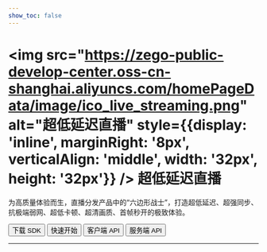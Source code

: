 ```yaml
---
show_toc: false
---
```


# <img src="https://zego-public-develop-center.oss-cn-shanghai.aliyuncs.com/homePageData/image/ico_live_streaming.png" alt="超低延迟直播" style={{display: 'inline', marginRight: '8px', verticalAlign: 'middle', width: '32px', height: '32px'}} /> 超低延迟直播

为高质量体验而生，直播分发产品中的“六边形战士”，打造超低延迟、超强同步、抗极端弱网、超低卡顿、超清画质、首帧秒开的极致体验。

<Button primary-color="NavyBlue" target="_blank" href="./../client-sdk/download-sdk.mdx">下载 SDK</Button>
<Button primary-color="NavyBlue" target="_blank" href="./../quick-start/implementing-live-streaming.mdx">快速开始</Button>
<Button primary-color="NavyBlue" target="_blank" href="/live-streaming-api/overview">客户端 API</Button>
<Button primary-color="NavyBlue" target="_blank" href="/live-streaming-server/api-reference/overview">服务端 API</Button>

---

<Steps titleSite="h3">
  <Step title="产品介绍" icon="https://doc-media.zego.im/sdk-doc/Pics/Express/overview_catalog/icon_documentation_jianjie.png">
    <FeatureList
      features={[
        { title: "产品及功能介绍", link: "/live-streaming-ios/introduction/overview" },
        { title: "发布日志", link: "/live-streaming-ios/client-sdk/release-notes" },
        { title: "计费说明", link: "/live-streaming-ios/pricing/basic-services/l3" }
      ]}
    />
  </Step>
  <Step title="快速开始" icon="https://doc-media.zego.im/sdk-doc/Pics/Express/overview_catalog/icon_documentation_kuaisukaishi.png">
    <FeatureList
      features={[
        { title: "跑通示例源码", link: "/live-streaming-ios/quick-start/run-example-code" },
        { title: "集成 SDK", link: "/live-streaming-ios/quick-start/integrating-sdk" },
        { title: "快速实现超低延迟直播", link: "/live-streaming-ios/quick-start/implementing-live-streaming" },
        { title: "场景化音视频配置", link: "/live-streaming-ios/quick-start/scenario-based-audio-video-configuration" }
      ]}
    />
  </Step>
  <Step title="直播能力" icon="https://doc-media.zego.im/sdk-doc/Pics/Express/overview_catalog/icon_documentation_zhibo.png">
    <FeatureList
      type="基础"
      features={[
        { title: "RTMP 推流到 ZEGO 服务器", link: "/live-streaming-ios/live-streaming/obs-push" },
        { title: "混流", link: "/live-streaming-ios/live-streaming/stream-mixing" }
      ]}
    />
    <br/>
    <FeatureList
      type="进阶"
      features={[
        { title: "单流转码", link: "/live-streaming-ios/live-streaming/single-stream-transcoding" }
      ]}
    />
  </Step>
  <Step title="通信能力" icon="https://doc-media.zego.im/sdk-doc/Pics/Express/overview_catalog/icon_documentation_tongxun.png">
    <FeatureList
      type="基础"
      features={[
        { title: "使用 Token 鉴权", tag: "Hot", tag_color: "red", link: "/live-streaming-ios/communication/use-token-authentication" },
        { title: "通话质量监测", tag: "Hot", tag_color: "red", link: "/live-streaming-ios/communication/monitor-stream-quality" },
        { title: "网络测速", link: "/live-streaming-ios/communication/testing-network" },
        { title: "设备检测", link: "/live-streaming-ios/communication/pre-call-detection" }
      ]}
    />
    <br/>
    <FeatureList
      type="进阶"
      features={[
        { title: "多源采集", link: "/live-streaming-ios/communication/multi-source-capture" },
        { title: "同时推多路流", link: "/live-streaming-ios/communication/push-multiple-streams" },
        { title: "SEI", link: "/live-streaming-ios/communication/sei" },
        { title: "云代理", tag: "New", tag_color: "blue", link: "/live-streaming-ios/communication/cloud-proxy" },
        { title: "音视频流加密", link: "/live-streaming-ios/communication/encrypt-streams" },
        { title: "游戏语音", link: "/live-streaming-ios/communication/range-audio" }
      ]}
    />
  </Step>
  <Step title="房间能力" icon="https://doc-media.zego.im/sdk-doc/Pics/Express/overview_catalog/icon_documentation_fangjian.png">
    <FeatureList
      type="基础"
      features={[
        { title: "实时消息与信令", link: "/live-streaming-ios/room/messaging-and-signaling" }
      ]}
    />
    <br/>
    <FeatureList
      type="进阶"
      features={[
        { title: "登录多房间", link: "/live-streaming-ios/room/multi-room-login" }
      ]}
    />
  </Step>
  <Step title="音频能力" icon="https://doc-media.zego.im/sdk-doc/Pics/Express/overview_catalog/icon_documentation_yinpin.png">
    <FeatureList
      type="基础"
      features={[
        { title: "音频频谱与音量变化", link: "/live-streaming-ios/audio/sound-level-spectrum" },
        { title: "耳返与声道设置", link: "/live-streaming-ios/audio/headphone-monitor" },
        { title: "音频 3A 处理", tag: "Hot", tag_color: "red", link: "/live-streaming-ios/audio/audio-3a-processing" },
        { title: "变声/混响/立体声", link: "/live-streaming-ios/audio/audio-effects" }
      ]}
    />
    <br/>
    <FeatureList
      type="进阶"
      features={[
        { title: "场景化 AI 降噪", tag: "Hot", tag_color: "red", link: "/live-streaming-ios/audio/scenario-based-ai-noise-reduction" },
        { title: "自定义音频采集与渲染", link: "/live-streaming-ios/audio/custom-audio-capture-and-rendering" },
        { title: "自定义音频处理", link: "/live-streaming-ios/audio/custom-audio-processing" },
        { title: "AI 变声", tag: "New", tag_color: "blue", link: "/live-streaming-ios/audio/ai-voice-changer" }
      ]}
    />
  </Step>
  <Step title="视频能力" icon="https://doc-media.zego.im/sdk-doc/Pics/Express/overview_catalog/icon_documentation_shipin.png">
    <FeatureList
      type="基础"
      features={[
        { title: "常用视频配置", link: "/live-streaming-ios/video/common-video-configuration" },
        { title: "视频采集旋转", link: "/live-streaming-ios/video/video-capture-rotation" },
        { title: "水印和截图", link: "/live-streaming-ios/video/watermark-and-screenshot" }
      ]}
    />
    <br/>
    <FeatureList
      type="进阶"
      features={[
        { title: "设置视频编码方式", link: "/live-streaming-ios/video/set-video-encoding" },
        { title: "自定义视频采集", link: "/live-streaming-ios/video/custom-video-capture" },
        { title: "自定义视频渲染", link: "/live-streaming-ios/video/custom-video-rendering" },
        { title: "自定义视频前处理", link: "/live-streaming-ios/video/custom-video-preprocessing" },
        { title: "超分辨率", tag: "Hot", tag_color: "red", link: "/live-streaming-ios/video/super-resolution" },
        { title: "主体分割", tag: "Hot", tag_color: "red", link: "/live-streaming-ios/video/object-segmentation" },
        { title: "H.265", link: "/live-streaming-ios/video/h265" },
        { title: "视频大小流和分层编码", link: "/live-streaming-ios/video/small-large-video-stream-and-layered-encoding" },
        { title: "推流视频增强", tag: "Hot", tag_color: "red", link: "/live-streaming-ios/video/publish-video-enhancement" }
      ]}
    />
  </Step>
  <Step title="其他能力" icon="https://doc-media.zego.im/sdk-doc/Pics/Express/overview_catalog/icon_documentation_xiaoxi_2.png">
    <FeatureList
      type="基础"
      features={[
        { title: "媒体播放器", link: "/live-streaming-ios/other/media-player" },
        { title: "音效文件播放器", link: "/live-streaming-ios/other/audio-effect-player" }
      ]}
    />
    <br/>
    <FeatureList
      type="进阶"
      features={[
        { title: "播放透明礼物特效", tag: "Hot", tag_color: "red", link: "/live-streaming-ios/other/play-transparent-gift-effects" }
      ]}
    />
  </Step>
  <Step title="最佳实践" icon="https://doc-media.zego.im/sdk-doc/Pics/Express/overview_catalog/icon_documentation_zuijiashijian.png">
    <FeatureList
      features={[
        { title: "和 AI 美颜的搭配使用", link: "/live-streaming-ios/best-practice/integration-with-zego-effects-sdk" },
        { title: "秀场直播秒开方案", link: "/live-streaming-ios/best-practice/instant-startup-solution" }
      ]}
    />
  </Step>
  <Step title="参考文档" icon="https://doc-media.zego.im/sdk-doc/Pics/Express/overview_catalog/icon_documentation_cankaowendang.png">
    <FeatureList
      features={[
        { title: "客户端 API", link: "/live-streaming-api/overview" },
        { title: "服务端 API", link: "/live-streaming-server/api-reference/overview" },
        { title: "常见错误码", link: "/live-streaming-ios/client-sdk/error-code" },
        { title: "常见问题", link: "/faq/overview" }
      ]}
    />
  </Step>
</Steps>